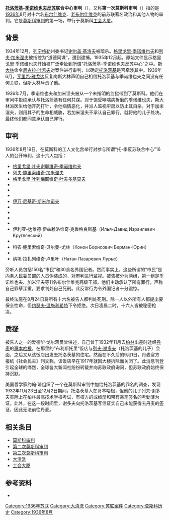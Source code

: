 {{expand Russian|Первый московский процесс}}
'''[[托洛茨基|托洛茨基]]-[[季诺维也夫|季诺维也夫]][[反苏|反苏]]联合中心审判'''（{{lang-ru|процесс «Антисоветского объединенного троцкистско-зиновьевского центра»}}），又称'''第一次莫斯科审判'''（{{lang|ru|Первый московский процесс}}）指的是[[1936年|1936年]]8月对十六名[[布尔什维克|布尔什维克]]、[[老布尔什维克|老布尔什维克]]的前苏联著名政治和其他人物的审判。它是[[莫斯科审判|莫斯科审判]]的第一场，举行于莫斯科[[工会大厦|工会大厦]]。
==背景==
1934年12月，[[列宁格勒|列宁格勒]]州委书记[[谢尔盖·基洛夫|谢尔盖·基洛夫]]被暗杀。[[格里戈里·季诺维也夫|格里戈里·季诺维也夫]]和[[列夫·加米涅夫|列夫·加米涅夫]]被指控为“道德同谋”，遭到逮捕。1935年12月起，原始文件显示格里戈里·季诺维也夫开始被广泛牵扯到所谓“托洛茨基-季诺维也夫反苏中心”之中。[[斯大林|斯大林]]命令[[尼古拉·叶若夫|尼古拉·叶若夫]]对案件进行审判，以确定[[托洛茨基|托洛茨基]]是否牵涉其中。1936年6月，[[亨里希·雅戈达|亨里希·雅戈达]]反复向斯大林声明自己相信托洛茨基与季诺维也夫之间没有任何关联，但斯大林斥责了他。

1936年7月，季诺维也夫和加米涅夫被从一个未指明的监狱带到了莫斯科。他们在审问中拒绝承认与托洛茨基有任何共谋。对于饱受哮喘病折磨的季诺维也夫，斯大林派医生给他开药打针，令他病情恶化，并派人监视牢房以防止其自杀。对于加米涅夫，则用其子的生命相威胁，若加米涅夫不承认自己罪行，就将他的儿子处决。最终他们都同意承认自己罪行。
==审判==
1936年8月19日，在莫斯科的工人文化宫举行对参与所谓“托-季反苏联合中心”16人的公开审判。这十六人包括：

*[[格里戈里·叶夫谢耶维奇·季诺维也夫|格里戈里·叶夫谢耶维奇·季诺维也夫]]
*[[列夫·鲍里索维奇·加米涅夫|列夫·鲍里索维奇·加米涅夫]]
* [[格里戈里·叶列梅耶维奇·叶夫多基莫夫|格里戈里·叶列梅耶维奇·叶夫多基莫夫]]
* {{link-ru|伊万·彼得洛维奇·巴卡耶夫|Бакаев, Иван Петрович}}
* {{link-ru|谢尔盖·维塔利耶维奇·姆拉奇科夫斯基|Мрачковский, Сергей Витальевич}}
* {{link-en|瓦加尔沙克·阿鲁秋诺维奇·特尔-瓦加尼扬|Vagarshak Ter-Vaganyan}}
* [[伊万·尼基奇·斯米尔诺夫|伊万·尼基奇·斯米尔诺夫]]
* {{link-ru|叶菲姆·阿列克谢耶维奇·德列采尔|Дрейцер, Ефим Александрович}}
* {{link-ru|伊萨克·伊萨耶维奇·赖因霍尔德|Рейнгольд, Исаак Исаевич}}
* {{link-ru|理查德·维托尔多维奇·皮克尔|Пикель, Ричард Витольдович}}
* {{link-ru|爱德华·所罗门诺维奇·戈尔茨曼|Гольцман, Эдуард Соломонович}}
* 伊利亚-达维德·伊兹赖洛维奇·克鲁格良斯基（Илья-Давид Израилевич Круглянский）
* {{link-ru|瓦连京·帕夫洛维奇·奥尔贝尔格|Ольберг, Валентин Павлович}}
* 科农·鲍里索维奇·贝尔曼-尤林（Конон Борисович Берман-Юрин）
* {{link-ru|莫伊谢伊·伊里奇·卢里叶|Лурье, Моисей Ильич}}
* 纳坦·拉扎列维奇·卢里叶（Натан Лазаревич Лурье）

旁听人员包括150名“市民”和30余名外国记者。然而事实上，这些所谓的“市民”是[[内务人民委员部|内务人民委员部]]的人员伪装成的，对审判进行监视。被告被分为两组，第一组是季诺维也夫、加米涅夫等11名布尔什维克高级干部，他们主动承认了所有罪行，声称自己罪孽深重，要求判处自己死刑。此反常行为令外国记者十分震惊。

最终法庭在8月24日将所有十六名被告人都判处死刑。除一人以外所有人都提出要保全性命，但[[约瑟夫·斯坦尼斯拉沃维奇·温施利希特|约瑟夫·温施利希特]]下令拒绝。次日凌晨二时，十六人皆被秘密枪决。

==质疑==
被告人之一的爱德华·戈尔茨曼曾供述，自己曾于1932年11月去[[柏林|柏林]]出差时途经[[丹麦|丹麦]]的[[哥本哈根|哥本哈根]]，在那里的“布利斯托里”饭店与[[列夫·谢多夫|列夫·谢多夫]]（托洛茨基的儿子）会面，之后又从该饭店出发去托洛茨基的住宅。然而在不久后的9月1日，丹麦官方报纸《社会民主》刊文称，该饭店早在1917年就因大楼拆除而关闭了。此消息刊登引起全球的哗然，全球各大新闻社纷纷转载并向苏联政府询问，但苏联政府始终保持沉默。

美国哲学家约翰·琼组织了一个在莫斯科审判中加给托洛茨基的罪名的调查，发现1932年11月23日至12月2日期间，托洛茨基人在哥本哈根，但他的儿子列夫·谢多夫实际上在柏林最高技术学校考试，有校方的成绩册和带有亲笔签名的考勤薄为证。此外，在这一段时间里，谢多夫向托洛茨基写信证实自己未能获得去丹麦的签证，因此无法前往丹麦。

==相关条目==
*[[莫斯科审判|莫斯科审判]]
*[[第二次莫斯科审判|第二次莫斯科审判]]
*[[第三次莫斯科审判|第三次莫斯科审判]]
*[[大清洗|大清洗]]
*[[工会大厦|工会大厦]]

==参考资料==
*{{zh-hk}}{{cite book|title=《斯大林肅反秘史》|author=（蘇聯）亞歷山大·奧爾洛夫著|others=斯仁譯|location=香港|publisher=星光書店|year=1988年}}


[[Category:1936年苏联|Category:1936年苏联]]
[[Category:大清洗|Category:大清洗]]
[[Category:苏联案件|Category:苏联案件]]
[[Category:莫斯科历史|Category:莫斯科历史]]
[[Category:1936年8月|Category:1936年8月]]